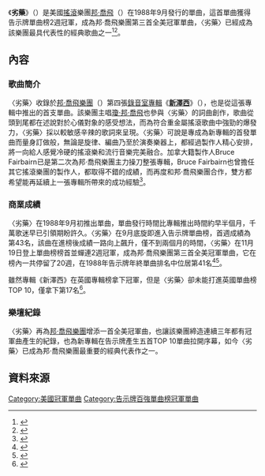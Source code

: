 {{主條目消歧義|本條目為搖滾樂團[[邦喬飛|邦喬飛]]的[[歌曲|歌曲]]。關於不良的藥品，請見[[黑心藥品|黑心藥品]]。}}
{{Infobox single|
| Name           = Bad Medicine
| Cover          = 
| Artist         = [[邦喬飛|邦·喬飛樂團]]
| from Album     = [[新澤西_(邦喬飛專輯)|新澤西]]
| B-side         = "99 in the Shade"
| Released       = 1988年9月3日
| Format         = [[CD|CD]],單曲CD,[[錄音帶|錄音帶]], 7"
| Recorded       = 1988年
| Genre          = [[硬式搖滾|硬式搖滾]]、[[華麗金屬|華麗金屬]]
| Length         = 5:16 (專輯版本)<br>3:54 (單曲版本)
| Label          = 水星唱片公司
| Writer         = [[瓊·邦·喬飛|瓊·邦·喬飛]], [[Richie_Sambora|Richie Sambora]], [[Desmond_Child|Desmond Child]]
| Producer       = [[Bruce_Fairbairn|Bruce Fairbairn]]
| Certification  =
| Last single    = "[[Edge_of_a_Broken_Heart|Edge of a Broken Heart]]"<br>(1987)
| This single    = "Bad Medicine"<br>(1988)
| Next single    = "[[Born_to_Be_My_Baby|Born to Be My Baby]]"<br>(1988)
}}
《'''劣藥'''》（{{lang-en|'''Bad Medicine'''}}）是美國[[搖滾|搖滾]]樂團[[邦喬飛|邦·喬飛]]（{{lang-en|Bon Jovi}}）在1988年9月發行的單曲，這首單曲獲得告示牌單曲榜2週冠軍，成為邦·喬飛樂團第三首全美冠軍單曲，〈劣藥〉已經成為該樂團最具代表性的經典歌曲之一<ref>{{Cite web |url=http://www.billboard.com/artist/296092/bon-jovi/chart?f=305 |title=告示牌官網邦·喬飛作品總表 |accessdate=2016-06-06 |archive-date=2016-07-31 |archive-url=https://web.archive.org/web/20160731162239/http://www.billboard.com/artist/296092/bon-jovi/chart?f=305 |dead-url=no }}</ref><ref>{{Cite web |url=http://www.rollingstone.com/music/albumreviews/slippery-when-wet-19901107 |title=美國滾石雜誌1990-11-07音樂報導 |accessdate=2016-06-06 |archive-date=2016-05-07 |archive-url=https://web.archive.org/web/20160507182724/http://www.rollingstone.com/music/albumreviews/slippery-when-wet-19901107 |dead-url=no }}</ref>。

==內容==
===歌曲簡介===
〈劣藥〉收錄於[[邦喬飛|邦·喬飛樂團]]（{{lang-en|Bon Jovi}}）第四張[[錄音室專輯|錄音室專輯]]《'''[[新澤西_(邦喬飛專輯)|新澤西]]'''》（{{lang-en|'''New Jersey'''}}），也是從這張專輯中推出的首支單曲。該樂團主唱[[瓊·邦·喬飛|瓊·邦·喬飛]]也參與〈劣藥〉的詞曲創作，歌曲從頭到尾都在述說對於心儀對象的感受想法，而為符合重金屬搖滾歌曲中強勁的爆發力，〈劣藥〉採以較敏感辛辣的歌詞來呈現。〈劣藥〉可說是專成為新專輯的首發單曲而量身訂做般，無論是旋律、編曲乃至於演奏樂器上，都經過製作人精心安排，將一向給人感覺冷硬的搖滾樂和流行音樂完美融合。加拿大籍製作人Bruce Fairbairn已是第二次為邦·喬飛樂團主力操刀整張專輯，Bruce Fairbairn也曾擔任其它搖滾樂團的製作人，都取得不錯的成績，而再度和邦·喬飛樂團合作，雙方都希望能再延續上一張專輯所帶來的成功經驗<ref>{{Cite web |url=http://www.billboard.com/artist/296092/bon-jovi/biography |title=美國告示牌邦·喬飛樂團資料 |accessdate=2016-06-07 |archive-date=2016-06-04 |archive-url=https://web.archive.org/web/20160604120158/http://www.billboard.com/artist/296092/bon-jovi/biography |dead-url=no }}</ref>。

===商業成績===
〈劣藥〉在1988年9月初推出單曲，單曲發行時間比專輯推出時間約早半個月，千萬歌迷早已引領期盼許久。〈劣藥〉在9月底旋即進入告示牌單曲榜，首週成績為第43名，該曲在進榜後成績一路向上飆升，僅不到兩個月的時間，〈劣藥〉在11月19日登上單曲榜榜首並蟬連2週冠軍，成為邦·喬飛樂團第三首全美冠軍單曲，它在榜內一共停留了20週，在1988年告示牌年終單曲排名中位居第41名<ref>{{Cite web |url=http://www.billboard.com/charts/hot-100/1988-09-24 |title=1988-09-24告示牌單曲榜 |accessdate=2016-06-06 |archive-date=2016-05-06 |archive-url=https://web.archive.org/web/20160506142038/http://www.billboard.com/charts/hot-100/1988-09-24 |dead-url=no }}</ref><ref>{{Cite web |url=http://www.billboard.com/charts/hot-100/1988-11-19 |title=1988-11-19告示牌單曲榜 |accessdate=2016-06-06 |archive-date=2016-06-27 |archive-url=https://web.archive.org/web/20160627123621/http://www.billboard.com/charts/hot-100/1988-11-19 |dead-url=no }}</ref>。

雖然專輯《新澤西》在英國專輯榜拿下冠軍，但是〈劣藥〉卻未能打進英國單曲榜TOP 10，僅拿下第17名<ref>{{Cite web |url=http://www.officialcharts.com/artist/31649/bon-jovi/ |title=英國排行榜邦·喬飛樂團專輯單曲成績 |accessdate=2016-06-06 |archive-date=2016-05-28 |archive-url=https://web.archive.org/web/20160528233839/http://www.officialcharts.com/artist/31649/bon-jovi/ |dead-url=no }}</ref>。
===樂壇紀錄===
〈劣藥〉再為[[邦喬飛|邦·喬飛樂團]]增添一首全美冠軍曲，也讓該樂團締造連續三年都有冠軍曲產生的紀錄，也為新專輯在告示牌產生五首TOP 10單曲拉開序幕，如今〈劣藥〉已成為邦·喬飛樂團最重要的經典代表作之一。

==資料來源==
{{reflist}}

{{DEFAULTSORT: Bad Medicine}}
[[Category:美國冠軍單曲|Category:美國冠軍單曲]]
[[Category:告示牌百強單曲榜冠軍單曲|Category:告示牌百強單曲榜冠軍單曲]]